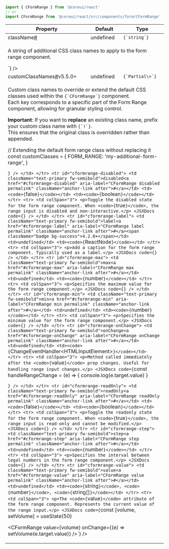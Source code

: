 
```jsx
import { CFormRange } from '@coreui/react'
// or
import CFormRange from '@coreui/react/src/components/form/CFormRange'
```

<div className="table-responsive table-api border rounded mb-3">
  <table className="table">
    <thead>
      <tr>
        <th>Property</th>
        <th>Default</th>
        <th>Type</th>
      </tr>
    </thead>
    <tbody>
      <tr id="cformrange-className">
        <td className="text-primary fw-semibold">className<a href="#cformrange-className" aria-label="CFormRange className permalink" className="anchor-link after">#</a></td>
        <td>undefined</td>
        <td><code>{`string`}</code></td>
      </tr>
      <tr>
        <td colSpan="3">
          <p>A string of additional CSS class names to apply to the form range component.</p>
        <JSXDocs code={`<CFormRange className="my-custom-range" />`} />
        </td>
      </tr>
      <tr id="cformrange-customClassNames">
        <td className="text-primary fw-semibold">customClassNames<a href="#cformrange-customClassNames" aria-label="CFormRange customClassNames permalink" className="anchor-link after">#</a><span className="badge bg-success">v5.5.0+</span></td>
        <td>undefined</td>
        <td><code>{`Partial\<Record\<CombinedCustomClassNamesKeys, string>>`}</code></td>
      </tr>
      <tr>
        <td colSpan="3">
          <p>Custom class names to override or extend the default CSS classes used within the <code>{`CFormRange`}</code> component.<br />
Each key corresponds to a specific part of the Form Range component, allowing for granular styling control.</p>
<p><strong>Important</strong>: If you want to <strong>replace</strong> an existing class name, prefix your custom class name with <code>{`!`}</code>.<br />
This ensures that the original class is overridden rather than appended.</p>
        <JSXDocs code={`// Overriding the default form range class
const customClasses = {
  FORM_RANGE: '!my-custom-form-range',
}

<CFormRange customClassNames={customClasses} />

// Extending the default form range class without replacing it
const customClasses = {
  FORM_RANGE: 'my-additional-form-range',
}

<CFormRange customClassNames={customClasses} />`} />
        </td>
      </tr>
      <tr id="cformrange-disabled">
        <td className="text-primary fw-semibold">disabled<a href="#cformrange-disabled" aria-label="CFormRange disabled permalink" className="anchor-link after">#</a></td>
        <td><code>{`false`}</code></td>
        <td><code>{`boolean`}</code></td>
      </tr>
      <tr>
        <td colSpan="3">
          <p>Toggle the disabled state for the form range component. When <code>{`true`}</code>, the range input is disabled and non-interactive.</p>
        <JSXDocs code={`<CFormRange disabled />`} />
        </td>
      </tr>
      <tr id="cformrange-label">
        <td className="text-primary fw-semibold">label<a href="#cformrange-label" aria-label="CFormRange label permalink" className="anchor-link after">#</a><span className="badge bg-success">4.2.0+</span></td>
        <td>undefined</td>
        <td><code>{`ReactNode`}</code></td>
      </tr>
      <tr>
        <td colSpan="3">
          <p>Add a caption for the form range component. Typically used as a label.</p>
        <JSXDocs code={`<CFormRange label="Volume" />`} />
        </td>
      </tr>
      <tr id="cformrange-max">
        <td className="text-primary fw-semibold">max<a href="#cformrange-max" aria-label="CFormRange max permalink" className="anchor-link after">#</a></td>
        <td>undefined</td>
        <td><code>{`number`}</code></td>
      </tr>
      <tr>
        <td colSpan="3">
          <p>Specifies the maximum value for the form range component.</p>
        <JSXDocs code={`<CFormRange max={100} />`} />
        </td>
      </tr>
      <tr id="cformrange-min">
        <td className="text-primary fw-semibold">min<a href="#cformrange-min" aria-label="CFormRange min permalink" className="anchor-link after">#</a></td>
        <td>undefined</td>
        <td><code>{`number`}</code></td>
      </tr>
      <tr>
        <td colSpan="3">
          <p>Specifies the minimum value for the form range component.</p>
        <JSXDocs code={`<CFormRange min={0} />`} />
        </td>
      </tr>
      <tr id="cformrange-onChange">
        <td className="text-primary fw-semibold">onChange<a href="#cformrange-onChange" aria-label="CFormRange onChange permalink" className="anchor-link after">#</a></td>
        <td>undefined</td>
        <td><code>{`ChangeEventHandler\<HTMLInputElement>`}</code></td>
      </tr>
      <tr>
        <td colSpan="3">
          <p>Method called immediately after the <code>{`value`}</code> prop changes. Useful for handling range input changes.</p>
        <JSXDocs code={`const handleRangeChange = (e) => {
  console.log(e.target.value)
}

<CFormRange onChange={handleRangeChange} />`} />
        </td>
      </tr>
      <tr id="cformrange-readOnly">
        <td className="text-primary fw-semibold">readOnly<a href="#cformrange-readOnly" aria-label="CFormRange readOnly permalink" className="anchor-link after">#</a></td>
        <td><code>{`false`}</code></td>
        <td><code>{`boolean`}</code></td>
      </tr>
      <tr>
        <td colSpan="3">
          <p>Toggle the readonly state for the form range component. When <code>{`true`}</code>, the range input is read-only and cannot be modified.</p>
        <JSXDocs code={`<CFormRange readOnly value={50} />`} />
        </td>
      </tr>
      <tr id="cformrange-step">
        <td className="text-primary fw-semibold">step<a href="#cformrange-step" aria-label="CFormRange step permalink" className="anchor-link after">#</a></td>
        <td>undefined</td>
        <td><code>{`number`}</code></td>
      </tr>
      <tr>
        <td colSpan="3">
          <p>Specifies the interval between legal numbers in the form range component.</p>
        <JSXDocs code={`<CFormRange step={10} />`} />
        </td>
      </tr>
      <tr id="cformrange-value">
        <td className="text-primary fw-semibold">value<a href="#cformrange-value" aria-label="CFormRange value permalink" className="anchor-link after">#</a></td>
        <td>undefined</td>
        <td><code>{`string`}</code>, <code>{`number`}</code>, <code>{`string[]`}</code></td>
      </tr>
      <tr>
        <td colSpan="3">
          <p>The <code>{`value`}</code> attribute of the form range component. Represents the current value of the range input.</p>
        <JSXDocs code={`const [volume, setVolume] = useState(50)

<CFormRange value={volume} onChange={(e) => setVolume(e.target.value)} />`} />
        </td>
      </tr>
    </tbody>
  </table>
</div>
